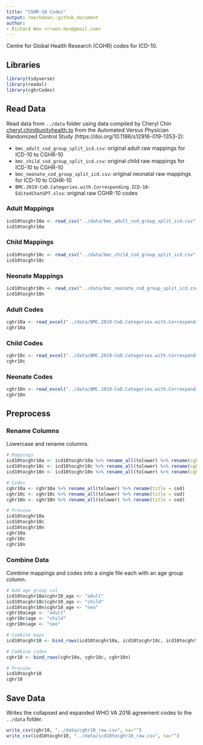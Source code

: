 ```yaml
---
title: "CGHR-10 Codes"
output: rmarkdown::github_document
author:
- Richard Wen <rrwen.dev@gmail.com>
---
```


Centre for Global Health Research (CGHR) codes for ICD-10.

## Libraries

```r
library(tidyverse)
library(readxl)
library(cghrCodes)
```

## Read Data

Read data from `../data` folder using data compiled by Cheryl Chin <cheryl.chin@unityhealth.to> from the Automated Versus Physician Randomized Control Study (https://doi.org/10.1186/s12916-019-1353-2):

* `bmc_adult_cod_group_split_icd.csv`: original adult raw mappings for ICD-10 to CGHR-10
* `bmc_child_cod_group_split_icd.csv`: original child raw mappings for ICD-10 to CGHR-10
* `bmc_neonate_cod_group_split_icd.csv`: original neonatal raw mappings for ICD-10 to CGHR-10
* `BMC.2019-CoD.Categories.with.Corresponding.ICD-10-EditedChatGPT.xlsx`: original raw CGHR-10 codes

### Adult Mappings

```r
icd10tocghr10a <- read_csv("../data/bmc_adult_cod_group_split_icd.csv", show_col_types=FALSE)
icd10tocghr10a
```

### Child Mappings

```r
icd10tocghr10c <- read_csv("../data/bmc_child_cod_group_split_icd.csv", show_col_types=FALSE)
icd10tocghr10c
```

### Neonate Mappings

```r
icd10tocghr10n <- read_csv("../data/bmc_neonate_cod_group_split_icd.csv", show_col_types=FALSE)
icd10tocghr10n
```

### Adult Codes

```r
cghr10a <- read_excel("../data/BMC.2019-CoD.Categories.with.Corresponding.ICD-10-EditedChatGPT.xlsx", sheet=1)
cghr10a
```

### Child Codes

```r
cghr10c <- read_excel("../data/BMC.2019-CoD.Categories.with.Corresponding.ICD-10-EditedChatGPT.xlsx", sheet=2)
cghr10c
```

### Neonate Codes

```r
cghr10n <- read_excel("../data/BMC.2019-CoD.Categories.with.Corresponding.ICD-10-EditedChatGPT.xlsx", sheet=3)
cghr10n
```

## Preprocess

### Rename Columns

Lowercase and rename columns.

```r
# Mappings
icd10tocghr10a <- icd10tocghr10a %>% rename_all(tolower) %>% rename(cghr10_title = cod, icd10_code = icd10)
icd10tocghr10c <- icd10tocghr10c %>% rename_all(tolower) %>% rename(cghr10_title = cod, icd10_code = icd10)
icd10tocghr10n <- icd10tocghr10n %>% rename_all(tolower) %>% rename(cghr10_title = cod, icd10_code = icd10)

# Codes
cghr10a <- cghr10a %>% rename_all(tolower) %>% rename(title = cod)
cghr10c <- cghr10c %>% rename_all(tolower) %>% rename(title = cod)
cghr10n <- cghr10n %>% rename_all(tolower) %>% rename(title = cod)

# Preview
icd10tocghr10a
icd10tocghr10c
icd10tocghr10n
cghr10a
cghr10c
cghr10n
```

### Combine Data

Combine mappings and codes into a single file each with an age group column.

```r
# Add age group col
icd10tocghr10a$cghr10_age <- "adult"
icd10tocghr10c$cghr10_age <- "child"
icd10tocghr10n$cghr10_age <- "neo"
cghr10a$age <- "adult"
cghr10c$age <- "child"
cghr10n$age <- "neo"

# Combine maps
icd10tocghr10 <- bind_rows(icd10tocghr10a, icd10tocghr10c, icd10tocghr10n)

# Combine codes
cghr10 <- bind_rows(cghr10a, cghr10c, cghr10n)

# Preview
icd10tocghr10
cghr10
```

## Save Data

Writes the collapsed and expanded WHO VA 2016 agreement codes to the `../data` folder.

```r
write_csv(cghr10, "../data/cghr10_raw.csv", na="")
write_csv(icd10tocghr10, "../data/icd10tocghr10_raw.csv", na="")
```
